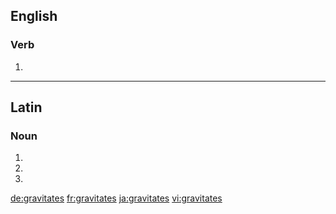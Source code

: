 {{also|gravitâtes}}
==English==

===Verb===
{{head|en|verb form}}

# {{en-third-person singular of|gravitate}}

----

==Latin==

===Noun===
{{la-noun-form|gravitātēs}}

# {{inflection of|gravitās||nom|p|lang=la}}
# {{inflection of|gravitās||acc|p|lang=la}}
# {{inflection of|gravitās||voc|p|lang=la}}

[[de:gravitates]]
[[fr:gravitates]]
[[ja:gravitates]]
[[vi:gravitates]]